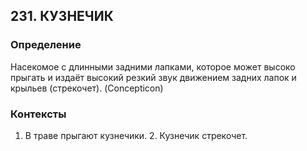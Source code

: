 ## 231. КУЗНЕЧИК
### Определение
Насекомое с длинными задними лапками, которое может высоко прыгать и издаёт высокий резкий звук движением задних лапок и крыльев (стрекочет). (Concepticon)

### Контексты
1. В траве прыгают кузнечики. 2. Кузнечик стрекочет.

